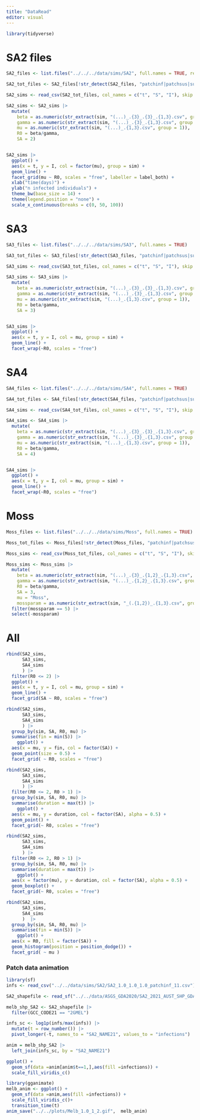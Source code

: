 ```yaml
---
title: "DataRead"
editor: visual
---
```


```r
library(tidyverse)
```

# SA2 files

```r
SA2_files <- list.files("../../../data/sims/SA2", full.names = TRUE, recursive = TRUE) 

SA2_tot_files <- SA2_files[!str_detect(SA2_files, "patchinf|patchsus|summary")]

SA2_sims <- read_csv(SA2_tot_files, col_names = c("t", "S", "I"), skip = 2, id = "sim")

SA2_sims <- SA2_sims |>
  mutate(
    beta = as.numeric(str_extract(sim, "(...)_.{3}_.{3}_.{1,3}.csv", group = 1)),
    gamma = as.numeric(str_extract(sim, "(...)_.{3}_.{1,3}.csv", group = 1)),
    mu = as.numeric(str_extract(sim, "(...)_.{1,3}.csv", group = 1)),
    R0 = beta/gamma,
    SA = 2)


SA2_sims |> 
  ggplot() +
  aes(x = t, y = I, col = factor(mu), group = sim) +
  geom_line() +
  facet_grid(mu ~ R0, scales = "free", labeller = label_both) +
  xlab("time(days)") + 
  ylab("n infected individuals") +
  theme_bw(base_size = 14) +
  theme(legend.position = "none") +
  scale_x_continuous(breaks = c(0, 50, 100))
```

# SA3

```r

SA3_files <- list.files("../../../data/sims/SA3", full.names = TRUE)

SA3_tot_files <- SA3_files[!str_detect(SA3_files, "patchinf|patchsus|summary")]

SA3_sims <- read_csv(SA3_tot_files, col_names = c("t", "S", "I"), skip = 2, id = "sim")

SA3_sims <- SA3_sims |>
  mutate(
    beta = as.numeric(str_extract(sim, "(...)_.{3}_.{3}_.{1,3}.csv", group = 1)),
    gamma = as.numeric(str_extract(sim, "(...)_.{3}_.{1,3}.csv", group = 1)),
    mu = as.numeric(str_extract(sim, "(...)_.{1,3}.csv", group = 1)),
    R0 = beta/gamma,
    SA = 3)


SA3_sims |>
  ggplot() +
  aes(x = t, y = I, col = mu, group = sim) +
  geom_line() +
  facet_wrap(~R0, scales = "free")
```

# SA4

```r

SA4_files <- list.files("../../../data/sims/SA4", full.names = TRUE)

SA4_tot_files <- SA4_files[!str_detect(SA4_files, "patchinf|patchsus|summary")]

SA4_sims <- read_csv(SA4_tot_files, col_names = c("t", "S", "I"), skip = 2, id = "sim")

SA4_sims <- SA4_sims |>
  mutate(
    beta = as.numeric(str_extract(sim, "(...)_.{3}_.{3}_.{1,3}.csv", group = 1)),
    gamma = as.numeric(str_extract(sim, "(...)_.{3}_.{1,3}.csv", group = 1)),
    mu = as.numeric(str_extract(sim, "(...)_.{1,3}.csv", group = 1)),
    R0 = beta/gamma,
    SA = 4)


SA4_sims |>
  ggplot() +
  aes(x = t, y = I, col = mu, group = sim) +
  geom_line() +
  facet_wrap(~R0, scales = "free")
```

# Moss

```r
Moss_files <- list.files("../../../data/sims/Moss", full.names = TRUE)

Moss_tot_files <- Moss_files[!str_detect(Moss_files, "patchinf|patchsus|summary")]

Moss_sims <- read_csv(Moss_tot_files, col_names = c("t", "S", "I"), skip = 2, id = "sim")

Moss_sims <- Moss_sims |>
  mutate(
    beta = as.numeric(str_extract(sim, "(...)_.{3}_.{1,2}_.{1,3}.csv", group = 1)),
    gamma = as.numeric(str_extract(sim, "(...)_.{1,2}_.{1,3}.csv", group = 1)),
    R0 = beta/gamma,
    SA = 3, 
    mu = "Moss",
    mossparam = as.numeric(str_extract(sim, "_(.{1,2})_.{1,3}.csv", group = 1)) ) |> 
  filter(mossparam == 5) |> 
  select(-mossparam)
```

# All

```r
rbind(SA2_sims,
      SA3_sims,
      SA4_sims
      ) |> 
  filter(R0 <= 2) |>
  ggplot() +
  aes(x = t, y = I, col = mu, group = sim) +
  geom_line() +
  facet_grid(SA ~ R0, scales = "free")
```

```r
rbind(SA2_sims,
      SA3_sims,
      SA4_sims
      ) |> 
  group_by(sim, SA, R0, mu) |> 
  summarise(fin = min(S)) |> 
    ggplot() +
  aes(x = mu, y = fin, col = factor(SA)) +
  geom_point(size = 0.5) +
  facet_grid( ~ R0, scales = "free")
```

```r
rbind(SA2_sims,
      SA3_sims, 
      SA4_sims
      ) |> 
  filter(R0 <= 2, R0 > 1) |> 
  group_by(sim, SA, R0, mu) |> 
  summarise(duration = max(t)) |> 
    ggplot() +
  aes(x = mu, y = duration, col = factor(SA), alpha = 0.5) +
  geom_point() +
  facet_grid(~ R0, scales = "free")

rbind(SA2_sims,
      SA3_sims,
      SA4_sims
      ) |> 
  filter(R0 <= 2, R0 > 1) |> 
  group_by(sim, SA, R0, mu) |> 
  summarise(duration = max(t)) |> 
    ggplot() +
  aes(x = factor(mu), y = duration, col = factor(SA), alpha = 0.5) +
  geom_boxplot() +
  facet_grid(~ R0, scales = "free")
```

```r
rbind(SA2_sims,
      SA3_sims,
      SA4_sims
      )  |> 
  group_by(sim, SA, R0, mu) |> 
  summarise(fin = min(S)) |> 
    ggplot() +
  aes(x = R0, fill = factor(SA)) +
  geom_histogram(position = position_dodge()) +
  facet_grid( ~ mu )
```

### Patch data animation

```r
library(sf)
infs <- read_csv("../../data/sims/SA2/SA2_1.0_1.0_1.0_patchinf_11.csv")

SA2_shapefile <- read_sf("../../data/ASGS_GDA2020/SA2_2021_AUST_SHP_GDA2020/SA2_2021_AUST_GDA2020.shp")

melb_shp_SA2 <- SA2_shapefile |>
  filter(GCC_CODE21 == "2GMEL")

infs_sc <- log1p(infs/max(infs)) |> 
  mutate(t = row_number()) |> 
  pivot_longer(-t, names_to = "SA2_NAME21", values_to = "infections")

anim = melb_shp_SA2 |> 
  left_join(infs_sc, by = "SA2_NAME21")

ggplot() +
  geom_sf(data =anim[anim$t==1,],aes(fill =infections)) +
  scale_fill_viridis_c()

library(gganimate)
melb_anim <- ggplot() +
  geom_sf(data =anim,aes(fill =infections)) +
  scale_fill_viridis_c()+
  transition_time(t)
anim_save("../../plots/Melb_1.0_1_2.gif",  melb_anim)

```
